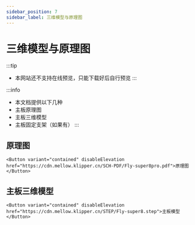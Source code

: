 ```yaml
---
sidebar_position: 7
sidebar_label: 三维模型与原理图
---
```



# 三维模型与原理图


:::tip
* 本网站还不支持在线预览，只能下载好后自行预览
:::

:::info
* 本文档提供以下几种
* 主板原理图
* 主板三维模型
* 主板固定支架（如果有）
:::

## 原理图

    <Button variant="contained" disableElevation href="https://cdn.mellow.klipper.cn/SCH-PDF/Fly-super8pro.pdf">原理图</Button>


## 主板三维模型

    <Button variant="contained" disableElevation href="https://cdn.mellow.klipper.cn/STEP/Fly-super8.step">主板模型</Button>



